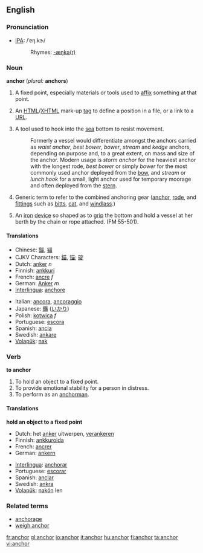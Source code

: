 ==English==

===Pronunciation===
*[[IPA]]: /ˈɐŋ.kɝ/
*:Rhymes: [[Rhymes:English:-æŋkə(r)|-æŋkə(r)]]

===Noun===
'''anchor''' (''plural:'' '''anchors''')

# A fixed point, especially materials or tools used to [[affix]] something at that point.
# {{internet}} An [[HTML]]/[[XHTML]] mark-up [[tag]] to define a position in a file, or a link to a [[URL]].
# {{nautical}} A tool used to hook into the [[sea]] bottom to resist movement.
#: Formerly a vessel would differentiate amongst the anchors carried as ''waist anchor'', ''best bower'', ''bower'', ''stream'' and ''kedge'' anchors, depending on purpose and, to a great extent, on mass and size of the anchor. Modern usage is ''storm anchor'' for the heaviest anchor with the longest rode, ''best bower'' or simply ''bower'' for the most commonly used anchor deployed from the [[bow]], and ''stream'' or ''lunch hook'' for a small, light anchor used for temporary moorage and often deployed from the [[stern]].
# {{nautical}} Generic term to refer to the combined anchoring gear ([[anchor]], [[rode]], and [[fittings]] such as [[bitts]], [[cat]], and [[windlass]].)
# {{nautical}} An [[iron]] [[device]] so shaped as to [[grip]] the bottom and hold a vessel at her berth by the chain or rope attached. (FM 55-501).

====Translations====
{{top}}
*Chinese: [[錨]], [[锚]]
*CJKV Characters: [[錨]], [[锚]]; [[碇]]
*Dutch: [[anker]] ''n''
*Finnish: [[ankkuri]]
*French: [[ancre]] ''f''
*German: [[Anker]] ''m''
*[[Interlingua]]: [[anchore]] 
{{mid}}
*Italian: [[ancora]], [[ancoraggio]] 
*Japanese: [[錨]] ([[いかり]])
*Polish: [[kotwica]] ''f''
*Portuguese: [[escora]] 
*Spanish: [[ancla]] 
*Swedish: [[ankare]]
*[[Volapük]]: [[nak]]
{{bottom}}

===Verb===
'''to anchor'''
# To hold an object to a fixed point.
# To provide emotional stability for a person in distress.
# To perform as an [[anchorman]].

====Translations====
'''hold an object to a fixed point'''
{{top}}
*Dutch: het [[anker]] uitwerpen, [[verankeren]]
*Finnish: [[ankkuroida]]
*French: [[ancrer]]
*German: [[ankern]]
{{mid}}
*[[Interlingua]]: [[anchorar]] 
*Portuguese: [[escorar]] 
*Spanish: [[anclar]]
*Swedish: [[ankra]] 
*[[Volapük]]: [[nakön]] len
{{bottom}}

===Related terms===
*[[anchorage]]
*[[weigh anchor]]<!-- surely not "way anchor" right? -->

[[fr:anchor]]
[[gl:anchor]]
[[io:anchor]]
[[it:anchor]]
[[hu:anchor]]
[[fi:anchor]]
[[ta:anchor]]
[[vi:anchor]]
